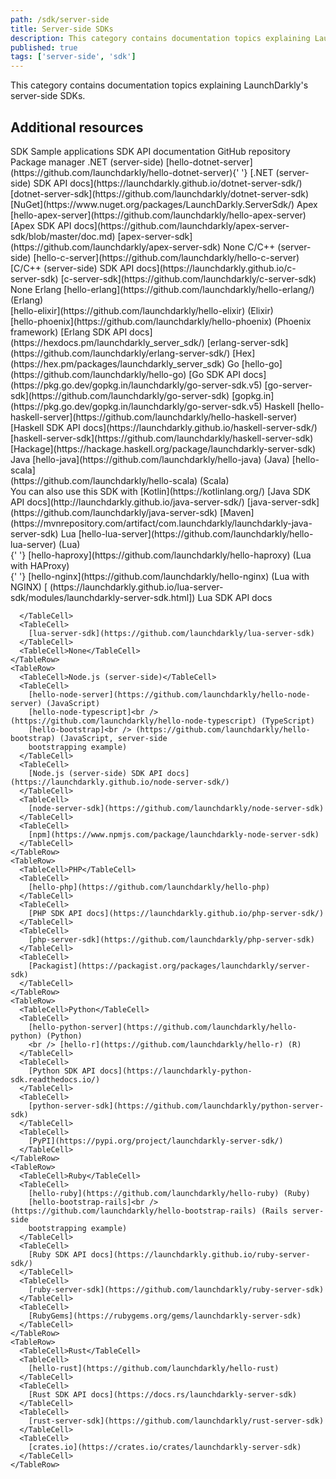 ```yaml
---
path: /sdk/server-side
title: Server-side SDKs
description: This category contains documentation topics explaining LaunchDarkly's server-side SDKs.
published: true
tags: ['server-side', 'sdk']
---
```


This category contains documentation topics explaining LaunchDarkly's server-side SDKs.

<ServerSideSdks />

## Additional resources

<Table>
  <TableHeader>
    <TableHeadCell>SDK</TableHeadCell>
    <TableHeadCell>Sample applications</TableHeadCell>
    <TableHeadCell>SDK API documentation</TableHeadCell>
    <TableHeadCell>GitHub repository</TableHeadCell>
    <TableHeadCell>Package manager</TableHeadCell>
  </TableHeader>
  <TableBody>
    <TableRow>
      <TableCell>.NET (server-side)</TableCell>
      <TableCell>
        [hello-dotnet-server](https://github.com/launchdarkly/hello-dotnet-server){' '}
      </TableCell>
      <TableCell>
        [.NET (server-side) SDK API docs](https://launchdarkly.github.io/dotnet-server-sdk/)
      </TableCell>
      <TableCell>
        [dotnet-server-sdk](https://github.com/launchdarkly/dotnet-server-sdk)
      </TableCell>
      <TableCell>
        [NuGet](https://www.nuget.org/packages/LaunchDarkly.ServerSdk/)
      </TableCell>
    </TableRow>
    <TableRow>
      <TableCell>Apex</TableCell>
      <TableCell>
        [hello-apex-server](https://github.com/launchdarkly/hello-apex-server)
      </TableCell>
      <TableCell>
        [Apex SDK API docs](https://github.com/launchdarkly/apex-server-sdk/blob/master/doc.md)
      </TableCell>
      <TableCell>
        [apex-server-sdk](https://github.com/launchdarkly/apex-server-sdk)
      </TableCell>
      <TableCell>None</TableCell>
    </TableRow>
    <TableRow>
      <TableCell>C/C++ (server-side)</TableCell>
      <TableCell>
        [hello-c-server](https://github.com/launchdarkly/hello-c-server)
      </TableCell>
      <TableCell>
        [C/C++ (server-side) SDK API docs](https://launchdarkly.github.io/c-server-sdk)
      </TableCell>
      <TableCell>
        [c-server-sdk](https://github.com/launchdarkly/c-server-sdk)
      </TableCell>
      <TableCell>None</TableCell>
    </TableRow>
    <TableRow>
      <TableCell>Erlang</TableCell>
      <TableCell>
        [hello-erlang](https://github.com/launchdarkly/hello-erlang/) (Erlang)
        <br /> [hello-elixir](https://github.com/launchdarkly/hello-elixir) (Elixir)
        <br /> [hello-phoenix](https://github.com/launchdarkly/hello-phoenix) (Phoenix framework)
      </TableCell>
      <TableCell>
        [Erlang SDK API docs](https://hexdocs.pm/launchdarkly_server_sdk/)
      </TableCell>
      <TableCell>
        [erlang-server-sdk](https://github.com/launchdarkly/erlang-server-sdk/)
      </TableCell>
      <TableCell>
        [Hex](https://hex.pm/packages/launchdarkly_server_sdk)
      </TableCell>
    </TableRow>
    <TableRow>
      <TableCell>Go</TableCell>
      <TableCell>
        [hello-go](https://github.com/launchdarkly/hello-go)
      </TableCell>
      <TableCell>
        [Go SDK API docs](https://pkg.go.dev/gopkg.in/launchdarkly/go-server-sdk.v5)
      </TableCell>
      <TableCell>
        [go-server-sdk](https://github.com/launchdarkly/go-server-sdk)
      </TableCell>
      <TableCell>
        [gopkg.in](https://pkg.go.dev/gopkg.in/launchdarkly/go-server-sdk.v5)
      </TableCell>
    </TableRow>
    <TableRow>
      <TableCell>Haskell</TableCell>
      <TableCell>
        [hello-haskell-server](https://github.com/launchdarkly/hello-haskell-server)
      </TableCell>
      <TableCell>
        [Haskell SDK API docs](https://launchdarkly.github.io/haskell-server-sdk/)
      </TableCell>
      <TableCell>
        [haskell-server-sdk](https://github.com/launchdarkly/haskell-server-sdk)
      </TableCell>
      <TableCell>
        [Hackage](https://hackage.haskell.org/package/launchdarkly-server-sdk)
      </TableCell>
    </TableRow>
    <TableRow>
      <TableCell>Java</TableCell>
      <TableCell>
        [hello-java](https://github.com/launchdarkly/hello-java) (Java)
        [hello-scala]<br /> (https://github.com/launchdarkly/hello-scala) (Scala) <br /> You can also use this
        SDK with [Kotlin](https://kotlinlang.org/)
      </TableCell>
      <TableCell>
        [Java SDK API docs](http://launchdarkly.github.io/java-server-sdk/)
      </TableCell>
      <TableCell>
        [java-server-sdk](https://github.com/launchdarkly/java-server-sdk)
      </TableCell>
      <TableCell>
        [Maven](https://mvnrepository.com/artifact/com.launchdarkly/launchdarkly-java-server-sdk)
      </TableCell>
    </TableRow>
    <TableRow>
      <TableCell>Lua</TableCell>
      <TableCell>
        [hello-lua-server](https://github.com/launchdarkly/hello-lua-server) (Lua) <br />{' '}
        [hello-haproxy](https://github.com/launchdarkly/hello-haproxy) (Lua with HAProxy) <br />{' '}
        [hello-nginx](https://github.com/launchdarkly/hello-nginx) (Lua with NGINX)
      </TableCell>
      <TableCell>
[        (https://launchdarkly.github.io/lua-server-sdk/modules/launchdarkly-server-sdk.html])          Lua SDK API docs
        
      </TableCell>
      <TableCell>
        [lua-server-sdk](https://github.com/launchdarkly/lua-server-sdk)
      </TableCell>
      <TableCell>None</TableCell>
    </TableRow>
    <TableRow>
      <TableCell>Node.js (server-side)</TableCell>
      <TableCell>
        [hello-node-server](https://github.com/launchdarkly/hello-node-server) (JavaScript)
        [hello-node-typescript]<br /> (https://github.com/launchdarkly/hello-node-typescript) (TypeScript)
        [hello-bootstrap]<br /> (https://github.com/launchdarkly/hello-bootstrap) (JavaScript, server-side
        bootstrapping example)
      </TableCell>
      <TableCell>
        [Node.js (server-side) SDK API docs](https://launchdarkly.github.io/node-server-sdk/)
      </TableCell>
      <TableCell>
        [node-server-sdk](https://github.com/launchdarkly/node-server-sdk)
      </TableCell>
      <TableCell>
        [npm](https://www.npmjs.com/package/launchdarkly-node-server-sdk)
      </TableCell>
    </TableRow>
    <TableRow>
      <TableCell>PHP</TableCell>
      <TableCell>
        [hello-php](https://github.com/launchdarkly/hello-php)
      </TableCell>
      <TableCell>
        [PHP SDK API docs](https://launchdarkly.github.io/php-server-sdk/)
      </TableCell>
      <TableCell>
        [php-server-sdk](https://github.com/launchdarkly/php-server-sdk)
      </TableCell>
      <TableCell>
        [Packagist](https://packagist.org/packages/launchdarkly/server-sdk)
      </TableCell>
    </TableRow>
    <TableRow>
      <TableCell>Python</TableCell>
      <TableCell>
        [hello-python-server](https://github.com/launchdarkly/hello-python) (Python)
        <br /> [hello-r](https://github.com/launchdarkly/hello-r) (R)
      </TableCell>
      <TableCell>
        [Python SDK API docs](https://launchdarkly-python-sdk.readthedocs.io/)
      </TableCell>
      <TableCell>
        [python-server-sdk](https://github.com/launchdarkly/python-server-sdk)
      </TableCell>
      <TableCell>
        [PyPI](https://pypi.org/project/launchdarkly-server-sdk/)
      </TableCell>
    </TableRow>
    <TableRow>
      <TableCell>Ruby</TableCell>
      <TableCell>
        [hello-ruby](https://github.com/launchdarkly/hello-ruby) (Ruby)
        [hello-bootstrap-rails]<br /> (https://github.com/launchdarkly/hello-bootstrap-rails) (Rails server-side
        bootstrapping example)
      </TableCell>
      <TableCell>
        [Ruby SDK API docs](https://launchdarkly.github.io/ruby-server-sdk/)
      </TableCell>
      <TableCell>
        [ruby-server-sdk](https://github.com/launchdarkly/ruby-server-sdk)
      </TableCell>
      <TableCell>
        [RubyGems](https://rubygems.org/gems/launchdarkly-server-sdk)
      </TableCell>
    </TableRow>
    <TableRow>
      <TableCell>Rust</TableCell>
      <TableCell>
        [hello-rust](https://github.com/launchdarkly/hello-rust)
      </TableCell>
      <TableCell>
        [Rust SDK API docs](https://docs.rs/launchdarkly-server-sdk)
      </TableCell>
      <TableCell>
        [rust-server-sdk](https://github.com/launchdarkly/rust-server-sdk)
      </TableCell>
      <TableCell>
        [crates.io](https://crates.io/crates/launchdarkly-server-sdk)
      </TableCell>
    </TableRow>
  </TableBody>
</Table>
